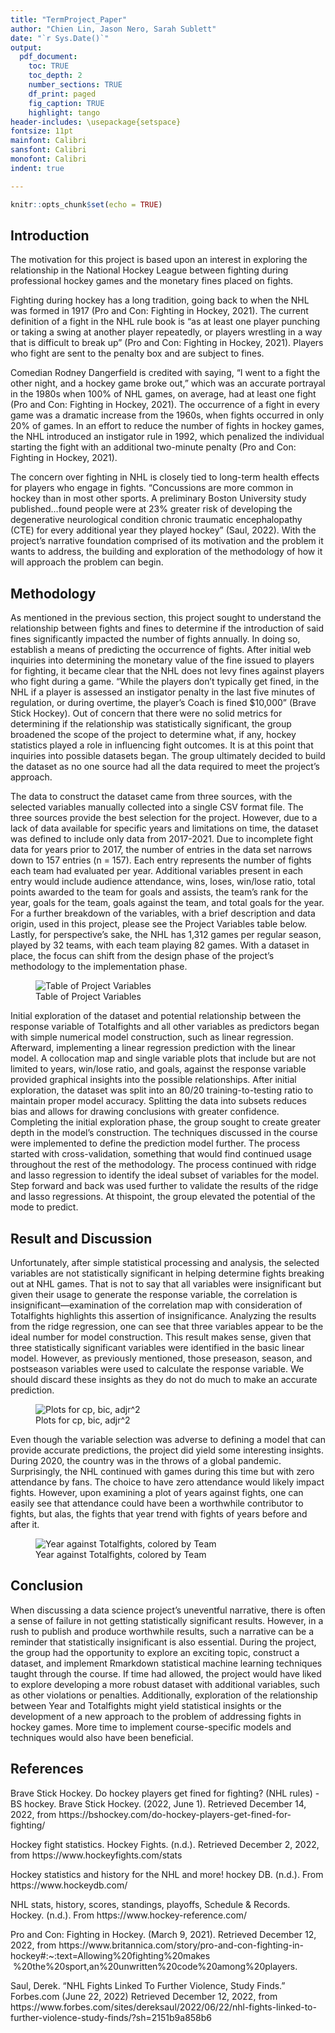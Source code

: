 ```yaml
---
title: "TermProject_Paper"
author: "Chien Lin, Jason Nero, Sarah Sublett"
date: "`r Sys.Date()`"
output: 
  pdf_document:
    toc: TRUE
    toc_depth: 2
    number_sections: TRUE
    df_print: paged
    fig_caption: TRUE
    highlight: tango
header-includes: \usepackage{setspace}
fontsize: 11pt
mainfont: Calibri
sansfont: Calibri
monofont: Calibri
indent: true

---
```


```r
knitr::opts_chunk$set(echo = TRUE)
```
\newpage

\doublespacing

## Introduction 

  The motivation for this project is based upon an interest in exploring the relationship in the National Hockey League between fighting during professional hockey games and the monetary fines placed on fights. 

Fighting during hockey has a long tradition, going back to when the NHL was formed in 1917 (Pro and Con: Fighting in Hockey, 2021). The current definition of a fight in the NHL rule book is "as at least one player punching or taking a swing at another player repeatedly, or players wrestling in a way that is difficult to break up" (Pro and Con: Fighting in Hockey, 2021). Players who fight are sent to the penalty box and are subject to fines.

Comedian Rodney Dangerfield is credited with saying, "I went to a fight the other night, and a hockey game broke out," which was an accurate portrayal in the 1980s when 100% of NHL games, on average, had at least one fight (Pro and Con: Fighting in Hockey, 2021). The occurrence of a fight in every game was a dramatic increase from the 1960s, when fights occurred in only 20% of games. In an effort to reduce the number of fights in hockey games, the NHL introduced an instigator rule in 1992, which penalized the individual starting the fight with an additional two-minute penalty (Pro and Con: Fighting in Hockey, 2021).
  
The concern over fighting in NHL is closely tied to long-term health effects for players who engage in fights. "Concussions are more common in hockey than in most other sports. A preliminary Boston University study published...found people were at 23% greater risk of developing the degenerative neurological condition chronic traumatic encephalopathy (CTE) for every additional year they played hockey" (Saul, 2022). With the project's narrative foundation comprised of its motivation and the problem it wants to address, the building and exploration of the methodology of how it will approach the problem can begin.

## Methodology

  As mentioned in the previous section, this project sought to understand the relationship between fights and fines to determine if the introduction of said fines significantly impacted the number of fights annually. In doing so, establish a means of predicting the occurrence of fights. After initial web inquiries into determining the monetary value of the fine issued to players for fighting, it became clear that the NHL does not levy fines against players who fight during a game. "While the players don't typically get fined, in the NHL if a player is assessed an instigator penalty in the last five minutes of regulation, or during overtime, the player's Coach is fined $10,000" (Brave Stick Hockey). Out of concern that there were no solid metrics for determining if the relationship was statistically significant, the group broadened the scope of the project to determine what, if any, hockey statistics played a role in influencing fight outcomes. It is at this point that inquiries into possible datasets began. The group ultimately decided to build the dataset as no one source had all the data required to meet the project's approach. 

The data to construct the dataset came from three sources, with the selected variables manually collected into a single CSV format file. The three sources provide the best selection for the project. However, due to a lack of data available for specific years and limitations on time, the dataset was defined to include only data from 2017-2021. Due to incomplete fight data for years prior to 2017, the number of entries in the data set narrows down to 157 entries (n = 157). Each entry represents the number of fights each team had evaluated per year. Additional variables present in each entry would include audience attendance, wins, loses, win/lose ratio, total points awarded to the team for goals and assists, the team's rank for the year, goals for the team, goals against the team, and total goals for the year. For a further breakdown of the variables, with a brief description and data origin, used in this project, please see the Project Variables table below. Lastly, for perspective's sake, the NHL has 1,312 games per regular season, played by 32 teams, with each team playing 82 games. With a dataset in place, the focus can shift from the design phase of the project's methodology to the implementation phase. 
 
![Table of Project Variables](var_table.png)

  Initial exploration of the dataset and potential relationship between the response variable of Totalfights and all other variables as predictors began with simple numerical model construction, such as linear regression. Afterward, implementing a linear regression prediction with the linear model. A collocation map and single variable plots that include but are not limited to years, win/lose ratio, and goals, against the response variable provided graphical insights into the possible relationships. After initial exploration, the dataset was split into an 80/20 training-to-testing ratio to maintain proper model accuracy. Splitting the data into subsets reduces bias and allows for drawing conclusions with greater confidence. Completing the initial exploration phase, the group sought to create greater depth in the model's construction. The techniques discussed in the course were implemented to define the prediction model further. The process started with cross-validation, something that would find continued usage throughout the rest of the methodology. The process continued with ridge and lasso regression to identify the ideal subset of variables for the model. Step forward and back was used further to validate the results of the ridge and lasso regressions. At thispoint, the group elevated the potential of the mode to predict. 

## Result and Discussion 

Unfortunately, after simple statistical processing and analysis, the selected variables are not statistically significant in helping determine fights breaking out at NHL games. That is not to say that all variables were insignificant but given their usage to generate the response variable, the correlation is insignificant—examination of the correlation map with consideration of Totalfights highlights this assertion of insignificance. Analyzing the results from the ridge regression, one can see that three variables appear to be the ideal number for model construction. This result makes sense, given that three statistically significant variables were identified in the basic linear model. However, as previously mentioned, those preseason, season, and postseason variables were used to calculate the response variable. We should discard these insights as they do not do much to make an accurate prediction. 

![Plots for cp, bic, adjr^2](ridge_plots.png)

Even though the variable selection was adverse to defining a model that can provide accurate predictions, the project did yield some interesting insights. During 2020, the country was in the throws of a global pandemic. Surprisingly, the NHL continued with games during this time but with zero attendance by fans. The choice to have zero attendance would likely impact fights. However, upon examining a plot of years against fights, one can easily see that attendance could have been a worthwhile contributor to fights, but alas, the fights that year trend with fights of years before and after it. 

![Year against Totalfights, colored by Team](yearggplot.png)


## Conclusion 

  When discussing a data science project's uneventful narrative, there is often a sense of failure in not getting statistically significant results. However, in a rush to publish and produce worthwhile results, such a narrative can be a reminder that statistically insignificant is also essential. During the project, the group had the opportunity to explore an exciting topic, construct a dataset, and implement Rmarkdown statistical machine learning techniques taught through the course. If time had allowed, the project would have liked to explore developing a more robust dataset with additional variables, such as other violations or penalties. Additionally, exploration of the relationship between Year and Totalfights might yield statistical insights or the development of a new approach to the problem of addressing fights in hockey games. More time to implement course-specific models and techniques would also have been beneficial.

\newpage

## References 
Brave Stick Hockey. Do hockey players get fined for fighting? (NHL rules) - BS hockey. Brave Stick Hockey. (2022, June 1). Retrieved December 14, 2022, from https://bshockey.com/do-hockey-players-get-fined-for-fighting/ 

Hockey fight statistics. Hockey Fights. (n.d.). Retrieved December 2, 2022, from https://www.hockeyfights.com/stats 

Hockey statistics and history for the NHL and more! hockey DB. (n.d.). From https://www.hockeydb.com/ 

NHL stats, history, scores, standings, playoffs, Schedule &amp; Records. Hockey. (n.d.). From https://www.hockey-reference.com/ 

Pro and Con: Fighting in Hockey. (March 9, 2021). Retrieved December 12, 2022, from https://www.britannica.com/story/pro-and-con-fighting-in-hockey#:~:text=Allowing%20fighting%20makes \ %20the%20sport,an%20unwritten%20code%20among%20players.

Saul, Derek. "NHL Fights Linked To Further Violence, Study Finds." Forbes.com (June 22, 2022) Retrieved December 12, 2022, from https://www.forbes.com/sites/dereksaul/2022/06/22/nhl-fights-linked-to-further-violence-study-finds/?sh=2151b9a858b6
